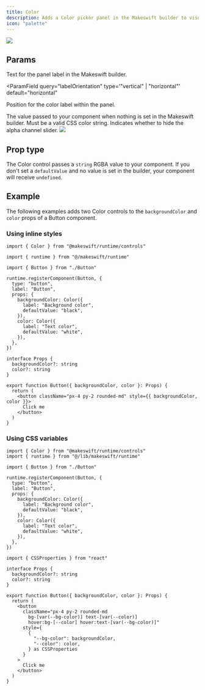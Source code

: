 ```yaml
---
title: Color
description: Adds a Color picker panel in the Makeswift builder to visually edit a RGBA `string` prop.
icon: "palette"
---
```


<Frame
  type="glass"
  caption="Color panels on a Button component to edit the background and text colors"
>
  <img src="/images/color-panel.png" />
</Frame>

## Params

<ParamField query="label" type="string" default="Text">
  Text for the panel label in the Makeswift builder.
</ParamField>

<ParamField
  query="labelOrientation"
  type='"vertical" | "horizontal"'
  default="horizontal"
>
  Position for the color label within the panel.
</ParamField>

<ParamField query="defaultValue" type="string">
  The value passed to your component when nothing is set in the Makeswift
  builder. Must be a valid CSS color string.
</ParamField>

<ParamField query="hideAlpha" type="boolean" default={false}>
  Indicates whether to hide the alpha channel slider.
  <Accordion title="What is the alpha channel slider?">
    <Frame>
      <img src="/images/color-panel-alpha.png" />
    </Frame>
  </Accordion>

</ParamField>

## Prop type

The Color control passes a `string` RGBA value to your component. If you don't set a `defaultValue` and no value is set in the builder, your component will receive `undefined`.

## Example

The following examples adds two Color controls to the `backgroundColor` and `color` props of a Button component.

### Using inline styles

<CodeGroup>

```tsx Button.makeswift.ts
import { Color } from "@makeswift/runtime/controls"

import { runtime } from "@/makeswift/runtime"

import { Button } from "./Button"

runtime.registerComponent(Button, {
  type: "button",
  label: "Button",
  props: {
    backgroundColor: Color({
      label: "Background color",
      defaultValue: "black",
    }),
    color: Color({
      label: "Text color",
      defaultValue: "white",
    }),
  },
})
```

```tsx Button.tsx
interface Props {
  backgroundColor?: string
  color?: string
}

export function Button({ backgroundColor, color }: Props) {
  return (
    <button className="px-4 py-2 rounded-md" style={{ backgroundColor, color }}>
      Click me
    </button>
  )
}
```

</CodeGroup>

### Using CSS variables

<CodeGroup>

```tsx Button.makeswift.ts
import { Color } from "@makeswift/runtime/controls"
import { runtime } from "@/lib/makeswift/runtime"

import { Button } from "./Button"

runtime.registerComponent(Button, {
  type: "button",
  label: "Button",
  props: {
    backgroundColor: Color({
      label: "Background color",
      defaultValue: "black",
    }),
    color: Color({
      label: "Text color",
      defaultValue: "white",
    }),
  },
})
```

```tsx Button.tsx
import { CSSProperties } from "react"

interface Props {
  backgroundColor?: string
  color?: string
}

export function Button({ backgroundColor, color }: Props) {
  return (
    <button
      className="px-4 py-2 rounded-md 
        bg-[var(--bg-color)] text-[var(--color)] 
        hover:bg-[--color] hover:text-[var(--bg-color)]"
      style={
        {
          "--bg-color": backgroundColor,
          "--color": color,
        } as CSSProperties
      }
    >
      Click me
    </button>
  )
}
```

</CodeGroup>
